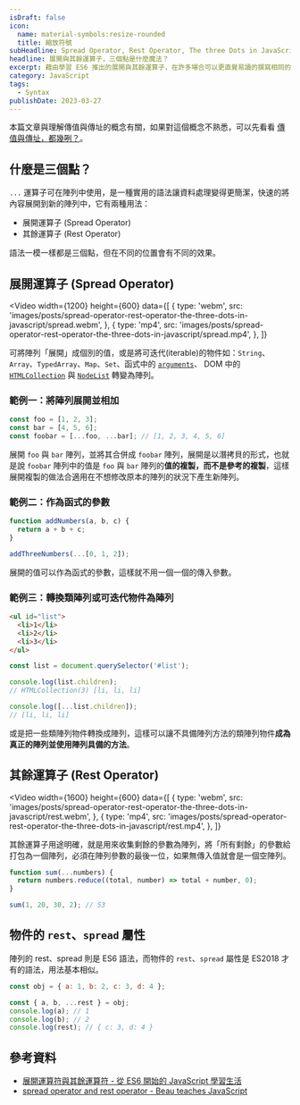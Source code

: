 ```yaml
---
isDraft: false
icon:
  name: material-symbols:resize-rounded
  title: 縮放符號
subHeadline: Spread Operator, Rest Operator, The three Dots in JavaScript
headline: 展開與其餘運算子，三個點是什麼魔法？
excerpt: 藉由學習 ES6 推出的展開與其餘運算子，在許多場合可以更直覺易讀的撰寫相同的程式碼，藉由動圖與實際案例來了解它們的用途吧。語法一模一樣都是三個點，但在不同的位置會有不同的效果，這篇文章也會介紹展開運算子 (Spread Operator) 與其餘運算子 (Rest Operator)之間的差異。
category: JavaScript
tags:
  - Syntax
publishDate: 2023-03-27
---
```


<Sidenote type="info">
  本篇文章與理解傳值與傳址的概念有關，如果對這個概念不熟悉，可以先看看
  <a href="https://www.webdong.dev/post/value-vs-reference-which-one/">傳值與傳址，都幾咧？</a>。
</Sidenote>

## 什麼是三個點？

`...` 運算子可在陣列中使用，是一種實用的語法讓資料處理變得更簡潔，快速的將內容展開到新的陣列中，它有兩種用法：

- 展開運算子 (Spread Operator)
- 其餘運算子 (Rest Operator)

語法一模一樣都是三個點，但在不同的位置會有不同的效果。

## 展開運算子 (Spread Operator)

<Video
  width={1200}
  height={600}
  data={[
    {
      type: 'webm',
      src: 'images/posts/spread-operator-rest-operator-the-three-dots-in-javascript/spread.webm',
    },
    {
      type: 'mp4',
      src: 'images/posts/spread-operator-rest-operator-the-three-dots-in-javascript/spread.mp4',
    },
  ]}
></Video>

可將陣列「展開」成個別的值，或是將可迭代(iterable)的物件如：`String`、`Array`、`TypedArray`、`Map`、`Set`、函式中的 [`arguments`](https://developer.mozilla.org/zh-TW/docs/Web/JavaScript/Reference/Functions/arguments)、 DOM 中的 [`HTMLCollection`](https://developer.mozilla.org/zh-TW/docs/Web/API/HTMLCollection) 與 [`NodeList`](https://developer.mozilla.org/zh-TW/docs/Web/API/NodeList) 轉變為陣列。

### 範例一：將陣列展開並相加

```javascript
const foo = [1, 2, 3];
const bar = [4, 5, 6];
const foobar = [...foo, ...bar]; // [1, 2, 3, 4, 5, 6]
```

展開 `foo` 與 `bar` 陣列，並將其合併成 `foobar` 陣列，展開是以潛拷貝的形式，也就是說 `foobar` 陣列中的值是 `foo` 與 `bar` 陣列的**值的複製，而不是參考的複製**，這樣展開複製的做法合適用在不想修改原本的陣列的狀況下產生新陣列。

### 範例二：作為函式的參數

```javascript
function addNumbers(a, b, c) {
  return a + b + c;
}

addThreeNumbers(...[0, 1, 2]);
```

展開的值可以作為函式的參數，這樣就不用一個一個的傳入參數。

### 範例三：轉換類陣列或可迭代物件為陣列

```html
<ul id="list">
  <li>1</li>
  <li>2</li>
  <li>3</li>
</ul>
```

```javascript
const list = document.querySelector('#list');

console.log(list.children);
// HTMLCollection(3) [li, li, li]

console.log([...list.children]);
// [li, li, li]
```

或是把一些類陣列物件轉換成陣列，這樣可以讓不具備陣列方法的類陣列物件**成為真正的陣列並使用陣列具備的方法**。

## 其餘運算子 (Rest Operator)

<Video
  width={1600}
  height={600}
  data={[
    {
      type: 'webm',
      src: 'images/posts/spread-operator-rest-operator-the-three-dots-in-javascript/rest.webm',
    },
    {
      type: 'mp4',
      src: 'images/posts/spread-operator-rest-operator-the-three-dots-in-javascript/rest.mp4',
    },
  ]}
></Video>

其餘運算子用途明確，就是用來收集剩餘的參數為陣列，將「所有剩餘」的參數給打包為一個陣列，必須在陣列參數的最後一位，如果無傳入值就會是一個空陣列。

```javascript
function sum(...numbers) {
  return numbers.reduce((total, number) => total + number, 0);
}

sum(1, 20, 30, 2); // 53
```

## 物件的 `rest`、`spread` 屬性

陣列的 rest、spread 則是 ES6 語法，而物件的 `rest`、`spread` 屬性是 ES2018 才有的語法，用法基本相似。

```javascript
const obj = { a: 1, b: 2, c: 3, d: 4 };

const { a, b, ...rest } = obj;
console.log(a); // 1
console.log(b); // 2
console.log(rest); // { c: 3, d: 4 }
```

## 參考資料

- [展開運算符與其餘運算符 - 從 ES6 開始的 JavaScript 學習生活](https://eddy-chang.gitbook.io/javascript-start-from-es6/part4/rest_spread)
- [spread operator and rest operator - Beau teaches JavaScript](https://www.youtube.com/watch?v=iLx4ma8ZqvQ)
